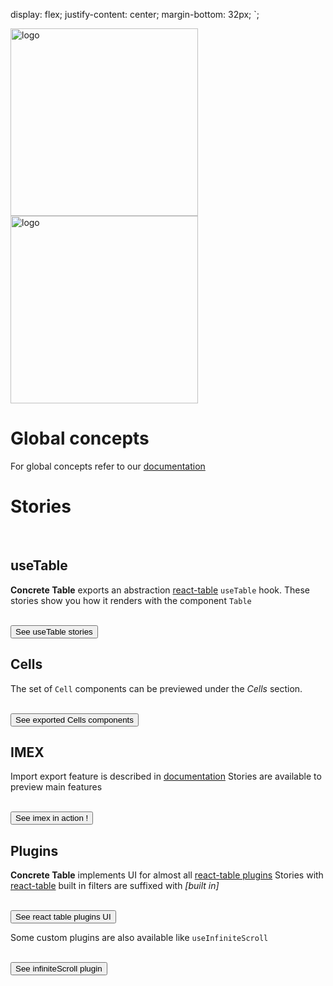 

<Meta title="Introduction" />

  display: flex;
  justify-content: center;
  margin-bottom: 32px;
`;

<CenteredContainer>
  <a href="https://habx.github.io/concrete-docs/">
    <img
      height="300"
      src="https://habx.github.io/concrete-docs/img/concrete-cover.svg"
      alt="logo"
    />
  </a>
</CenteredContainer>

<CenteredContainer>
  <a href="https://habx.github.io/concrete-docs/">
    <img
      width="300"
      src="https://habx.github.io/concrete-docs/img/concrete-table.svg"
      alt="logo"
    />
  </a>
</CenteredContainer>

# Global concepts

For global concepts refer to our [documentation](https://concrete.habx.com/docs/table/usage)

# Stories

<br />

## useTable

**Concrete Table** exports an abstraction [react-table](https://react-table.tanstack.com/docs/api/useTable) `useTable` hook.
These stories show you how it renders with the component `Table`

<br />
<Button onClick={linkTo("Table/useTable")} link small>
  See useTable stories
</Button>

## Cells

The set of `Cell` components can be previewed under the _Cells_ section.

<br />
<Button onClick={linkTo("Cells/ArrayCell")} link small>
  See exported Cells components
</Button>

## IMEX

Import export feature is described in [documentation](https://concrete.habx.com/docs/table/imex)
Stories are available to preview main features

<br />
<Button onClick={linkTo("IMEX/useExportTable")} link small>
  See imex in action !
</Button>

## Plugins

**Concrete Table** implements UI for almost all [react-table plugins](https://react-table.tanstack.com/docs/api/useFilters)
Stories with [react-table](https://react-table.tanstack.com) built in filters are suffixed with _[built in]_

<br />
<Button onClick={linkTo("Plugins/useFilters")} link small>
  See react table plugins UI
</Button>

Some custom plugins are also available like `useInfiniteScroll`

<br />
<Button onClick={linkTo("Plugins/useInfiniteScroll")} link small>
  See infiniteScroll plugin
</Button>
